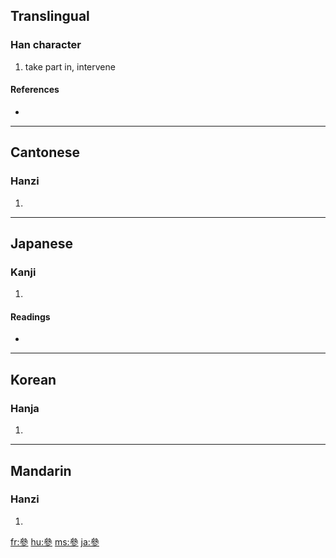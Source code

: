{{see|参}}
==Translingual==

===Han character===
{{Han char|rn=28|rad=厶|as=09|sn=11|four=2320<sub>2</sub>|canj=戈戈戈竹 (IIIH)}}

# take part in, intervene

====References====
* {{Han ref|kx=0164.280|dkj=03098|dj=0372.280|hdz=10387.230|uh=53C3|ud=21443|bh=B0D1|bd=45265}}

----

==Cantonese==

===Hanzi===
{{yue-hanzi|jyut=|y=chaam1}}

# {{defn|Cantonese}}

----

==Japanese==

===Kanji===
{{ja-kanji|grade=|rs=厶09}}

# {{defn|Japanese}}

====Readings====
* {{ja-readings|on=[[さん]] (san)|kun=[[まいる]] (mairu)}}

----

==Korean==

===Hanja===
{{ko-hanja|hangeul=[[참]], [[삼]]|rv=cham, sam|mr=ch'am, sam}}

# {{defn|Korean}}

----

==Mandarin==

===Hanzi===
{{cmn-hanzi|sim=参|pin=[[cān]] ([[can1]]), [[cēn]] ([[cen1]]), [[dēn]] ([[den1]]), [[sān]] ([[san1]]), [[sǎn]] ([[san3]]), [[shēn]] ([[shen1]])|wg=ts'an<sup>1</sup>, ts'en<sup>1</sup>, *<sup>1</sup>, san<sup>1</sup>, <sup>3</sup>, shen<sup>1</sup>}}

# {{defn|Mandarin}}

[[fr:參]]
[[hu:參]]
[[ms:參]]
[[ja:參]]